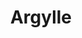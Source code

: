 ---
title: Argylle
description: A popular spy novelist becomes entangled in an international conspiracy after a secret agent reveals that events in her novel are mirror real-life.
rating: PG
genre:
  - Action
  - Thriller
length: 2h 19m
cast:
  - Henry Cavill
  - Bryan Cranston
  - Bryce Dallas
showtimes:
  - March 8th
  - March 9th
  - March 10th - 2pm Matinee
poster: ./images/argylle.jpg
trailer: https://www.youtube.com/watch?v=7mgu9mNZ8Hk
socialImage: ./images/argylle.jpg
---
